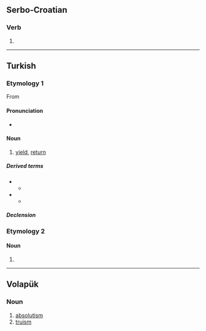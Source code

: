 {{also|věřím|верим}}
==Serbo-Croatian==

===Verb===
{{sh-verb-form}}

# {{inflection of|sh|veriti||1|s|pres}}

----

==Turkish==

===Etymology 1===
From {{m|tr|vermek|t=to give}}

====Pronunciation====
* {{IPA|tr|/ve.ɾim/}}

====Noun====
{{tr-noun|i|ler}}

# [[yield]], [[return]]

=====Derived terms=====
* {{l|tr|verimli}}
** {{l|tr|verimlilik}}
* {{l|tr|verimsiz}}
** {{l|tr|verimsizlik}}

=====Declension=====
{{tr-infl-noun-c|i|poss=1}}

===Etymology 2===

====Noun====
{{head|tr|noun form}}

# {{inflection of|tr|veri||1|s|simple present|possessive|t=data}}

----

==Volapük==

===Noun===
{{head|vo|noun}}

# [[absolutism]]
# [[truism]]